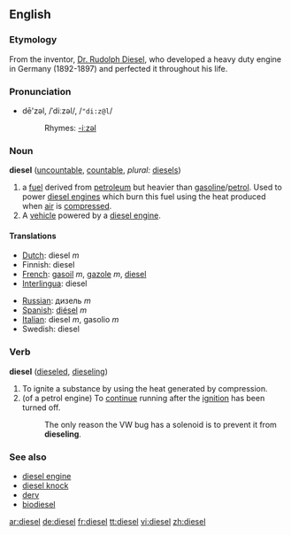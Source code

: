 {{wikipedia}}
==English==
=== Etymology ===
From the inventor, [[w:Rudolph Diesel|Dr. Rudolph Diesel]], who developed a heavy duty engine in Germany (1892-1897) and perfected it throughout his life.

=== Pronunciation ===
*dē'zəl, /ˈdiːzəl/, /<tt>"di:z@l</tt>/
*:Rhymes: [[Rhymes:English:-iːzəl|-iːzəl]]

===Noun===
'''diesel''' ([[uncountable]], [[countable]], ''plural:'' [[diesels]])
#a [[fuel]] derived from [[petroleum]] but heavier than [[gasoline]]/[[petrol]]. Used to power [[diesel engine]]s which burn this fuel using the heat produced when [[air]] is [[compress]]ed.
#A [[vehicle]] powered by a [[diesel engine]].

====Translations====
{{top}}
*[[Dutch]]: diesel ''m''
*Finnish: diesel
*[[French]]: [[gasoil]] ''m'', [[gazole]] ''m'', [[diesel]]
*[[Interlingua]]: diesel
{{mid}}
*[[Russian]]: дизель ''m''
*[[Spanish]]: [[diésel]] ''m''
*[[Italian]]: diesel ''m'', gasolio ''m''
*Swedish: diesel
{{bottom}}

===Verb===
'''diesel''' ([[dieseled]], [[dieseling]])
#To ignite a substance by using the heat generated by compression.
#(of a petrol engine) To [[continue]] running after the [[ignition]] has been turned off.
#:The only reason the VW bug has a solenoid is to prevent it from '''dieseling'''.

===See also===
*[[diesel engine]]
*[[diesel knock]]
*[[derv]]
*[[biodiesel]]

[[ar:diesel]]
[[de:diesel]]
[[fr:diesel]]
[[tt:diesel]]
[[vi:diesel]]
[[zh:diesel]]